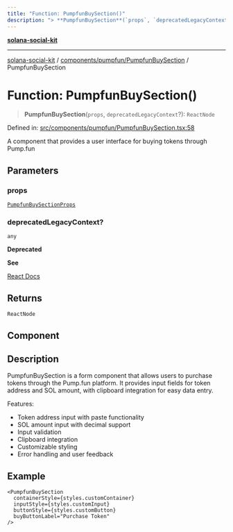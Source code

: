 ```yaml
---
title: "Function: PumpfunBuySection()"
description: "> **PumpfunBuySection**(`props`, `deprecatedLegacyContext`?): `ReactNode`"
---
```


[**solana-social-kit**](../../../../README.mdx)

***

[solana-social-kit](../../../../README.mdx) / [components/pumpfun/PumpfunBuySection](../README.mdx) / PumpfunBuySection

# Function: PumpfunBuySection()

> **PumpfunBuySection**(`props`, `deprecatedLegacyContext`?): `ReactNode`

Defined in: [src/components/pumpfun/PumpfunBuySection.tsx:58](https://github.com/SendArcade/solana-social-starter/blob/03568260ca96ed63f77049843c721de1cb011893/src/components/pumpfun/PumpfunBuySection.tsx#L58)

A component that provides a user interface for buying tokens through Pump.fun

## Parameters

### props

[`PumpfunBuySectionProps`](../interfaces/PumpfunBuySectionProps.mdx)

### deprecatedLegacyContext?

`any`

**Deprecated**

**See**

[React Docs](https://legacy.reactjs.org/docs/legacy-context.html#referencing-context-in-lifecycle-methods)

## Returns

`ReactNode`

## Component

## Description

PumpfunBuySection is a form component that allows users to purchase tokens
through the Pump.fun platform. It provides input fields for token address
and SOL amount, with clipboard integration for easy data entry.

Features:
- Token address input with paste functionality
- SOL amount input with decimal support
- Input validation
- Clipboard integration
- Customizable styling
- Error handling and user feedback

## Example

```tsx
<PumpfunBuySection
  containerStyle={styles.customContainer}
  inputStyle={styles.customInput}
  buttonStyle={styles.customButton}
  buyButtonLabel="Purchase Token"
/>
```

